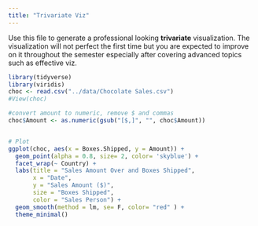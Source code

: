 ```yaml
---
title: "Trivariate Viz"
---
```


Use this file to generate a professional looking **trivariate** visualization.  The visualization will not perfect the first time but you are expected to improve on it throughout the semester especially after covering advanced topics such as effective viz.

```r
library(tidyverse)
library(viridis)
choc <- read.csv("../data/Chocolate Sales.csv")
#View(choc)
```

```r
#convert amount to numeric, remove $ and commas
choc$Amount <- as.numeric(gsub("[$,]", "", choc$Amount))


# Plot 
ggplot(choc, aes(x = Boxes.Shipped, y = Amount)) +
  geom_point(alpha = 0.8, size= 2, color= 'skyblue') +
  facet_wrap(~ Country) +
  labs(title = "Sales Amount Over and Boxes Shipped",
       x = "Date",
       y = "Sales Amount ($)",
       size = "Boxes Shipped",
       color = "Sales Person") +
  geom_smooth(method = lm, se= F, color= "red" ) +
  theme_minimal()
```

